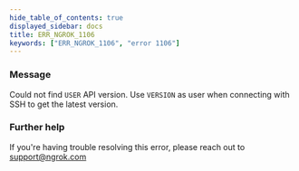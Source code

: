 ```yaml
---
hide_table_of_contents: true
displayed_sidebar: docs
title: ERR_NGROK_1106
keywords: ["ERR_NGROK_1106", "error 1106"]
---
```


### Message

Could not find `USER` API version. Use `VERSION` as user when connecting with SSH to get the latest version.

### Further help

If you're having trouble resolving this error, please reach out to [support@ngrok.com](mailto:support@ngrok.com?subject=Help%20with%20ERR_NGROK_1106)
